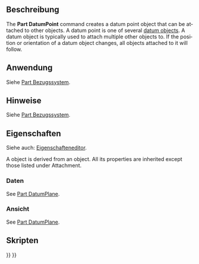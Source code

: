 <languages/>

{{Docnav
|[[Part_DatumLine/de|Part Bezugslinie]]
|[[Std_Group/de|Gruppe]]
|[[Std_Base/de|Std Base]]
|IconL=Part_DatumLine.svg
|IconR=Std_Group.svg
|IconC=Freecad.svg
}}

{{GuiCommand/de
|Name=Part DatumPoint
|Name/de=Part Bezugspunkt
|Workbenches=Alle
|Version=1.1
|SeeAlso=[[Part_CoordinateSystem/de|Part Bezugssystem]], [[Part_DatumPlane/de|Part Bezugsebene]], [[Part_DatumLine/de|Part Bezugsliie]]
}}

<span id="Description"></span>
==Beschreibung==

<div lang="en" dir="ltr" class="mw-content-ltr">
The '''Part DatumPoint''' command creates a datum point object that can be attached to other objects. A datum point is one of several [[Std_Base#Part_Datums|datum objects]]. A datum object is typically used to attach multiple other objects to. If the position or orientation of a datum object changes, all objects attached to it will follow.
</div>

<span id="Usage"></span>
==Anwendung==

Siehe [[Part_CoordinateSystem/de#Anwendung|Part Bezugssystem]].

<span id="Notes"></span>
==Hinweise==

Siehe [[Part_CoordinateSystem/de#Anwendung|Part Bezugssystem]].

<span id="Properties"></span>
==Eigenschaften==

Siehe auch: [[Property_editor/de|Eigenschafteneditor]].

<div lang="en" dir="ltr" class="mw-content-ltr">
A {{Incode|Part::DatumPoint}} object is derived from an {{Incode|App::Point}} object. All its properties are inherited except those listed under Attachment.
</div>

<span id="Data"></span>
===Daten===

<div lang="en" dir="ltr" class="mw-content-ltr">
See [[Part_DatumPlane#Data|Part DatumPlane]].
</div>

<span id="View"></span>
===Ansicht===

<div lang="en" dir="ltr" class="mw-content-ltr">
See [[Part_DatumPlane#View|Part DatumPlane]].
</div>

<span id="Scripting"></span>
==Skripten==

{{Code|code=
import FreeCAD as App

doc = App.newDocument()
obj = doc.addObject("Part::DatumPoint", "DatumPoint")
doc.recompute()
}}


{{Docnav
|[[Part_DatumLine/de|Part Bezugslinie]]
|[[Std_Group/de|Gruppe]]
|[[Std_Base/de|Std Base]]
|IconL=Part_DatumLine.svg
|IconR=Std_Group.svg
|IconC=Freecad.svg
}}

{{Std_Base_navi{{#translation:}}}}
{{Userdocnavi{{#translation:}}}}